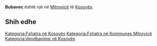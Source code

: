{{Fshat në 
 | Emri                = Bubavec
 | EmriAlt                = 
 | NAME_SHORT_FORM=      
 | NAME_GENERIC=      
 | NAME_SORT_NAME_RO=      BUBAVEC
 | FULL_NAME_RO = Bubavec
 | FULL_NAME_ND_RO=Bubavec
 | SORT_NAME_RG=BUBAVEC
 | FULL_NAME_RG=Bubavec
 | FULL_NAME_ND_RG=Bubavec
 | SRP_NAME_SHORT_FORM=      
 | SRP_NAME_GENERIC=      
 | SRP_NAME_SORT_NAME_RO=      
 | SRP_FULL_NAME_RO = 
 | SRP_FULL_NAME_ND_RO=
 | SRP_SORT_NAME_RG=
 | SRP_FULL_NAME_RG=
 | SRP_FULL_NAME_ND_RG=
 | Emri (Rasa dhanore) = 
 | Figura              = 
 | Shteti              = Kosovo
 | Komuna              = Mitrovicë
 | Kodi postar         = 
 | Sipërfaqja          = 

 | Popullsia           = 

 | Regj. i popullsisë  = 
 | Dend. e popullsisë  = 
 | Faqja zyrtare       = 
 <!--- Koordinatat ----> 
 | Gjerësia            = 42.55
 | Gjatësia            = 20.721944
 | Lartësia            = 
}}
'''Bubavec''' është një [[]] në [[Mitrovicë]] të [[Kosovës]].

<!-- == Gjeografia == -->
<!-- == Historia == -->
<!-- == Demografia == -->
== Shih edhe ==
{{Komuna Mitrovicë}}
{{Kosovo-Administrata-Cung}}

[[Kategoria:Fshatra në Kosovës]]
[[Kategoria:Fshatra në Kommunes Mitrovicë]]
[[Kategoria:Vendbanime në Kosovës]]